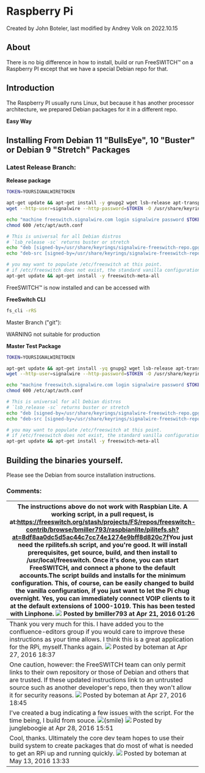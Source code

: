 
# Raspberry Pi 

 Created by  John Boteler, last modified by  Andrey Volk on 2022.10.15

## About

There is no big difference in how to install, build or run FreeSWITCH™ on a Raspberry PI except that we have a special Debian repo for that.

## Introduction 

The Raspberry PI usually runs Linux, but because it has another processor architecture, we prepared Debian packages for it in a different repo.

**Easy Way**

## Installing From Debian 11 "BullsEye", 10 "Buster" or Debian 9 "Stretch" Packages

### Latest Release Branch:

**Release package**

```bash
TOKEN=YOURSIGNALWIRETOKEN

apt-get update && apt-get install -y gnupg2 wget lsb-release apt-transport-https
wget --http-user=signalwire --http-password=$TOKEN -O /usr/share/keyrings/signalwire-freeswitch-repo.gpg https://freeswitch.signalwire.com/repo/deb/rpi/debian-release/signalwire-freeswitch-repo.gpg

echo "machine freeswitch.signalwire.com login signalwire password $TOKEN" > /etc/apt/auth.conf
chmod 600 /etc/apt/auth.conf

# This is universal for all Debian distros
# `lsb_release -sc` returns buster or stretch
echo "deb [signed-by=/usr/share/keyrings/signalwire-freeswitch-repo.gpg] https://freeswitch.signalwire.com/repo/deb/rpi/debian-release/ `lsb_release -sc` main" > /etc/apt/sources.list.d/freeswitch.list
echo "deb-src [signed-by=/usr/share/keyrings/signalwire-freeswitch-repo.gpg] https://freeswitch.signalwire.com/repo/deb/rpi/debian-release/ `lsb_release -sc` main" >> /etc/apt/sources.list.d/freeswitch.list

# you may want to populate /etc/freeswitch at this point.
# if /etc/freeswitch does not exist, the standard vanilla configuration is deployed
apt-get update && apt-get install -y freeswitch-meta-all
```

FreeSWITCH™ is now installed and can be accessed with

**FreeSwitch CLI**

```bash
fs_cli -rRS
```

Master Branch ("git"):

WARNING not suitable for production

**Master Test Package**

```bash
TOKEN=YOURSIGNALWIRETOKEN

apt-get update && apt-get install -yq gnupg2 wget lsb-release apt-transport-https
wget --http-user=signalwire --http-password=$TOKEN -O /usr/share/keyrings/signalwire-freeswitch-repo.gpg https://freeswitch.signalwire.com/repo/deb/rpi/debian-dev/signalwire-freeswitch-repo.gpg

echo "machine freeswitch.signalwire.com login signalwire password $TOKEN" > /etc/apt/auth.conf
chmod 600 /etc/apt/auth.conf

# This is universal for all Debian distros
# `lsb_release -sc` returns buster or stretch
echo "deb [signed-by=/usr/share/keyrings/signalwire-freeswitch-repo.gpg] https://freeswitch.signalwire.com/repo/deb/rpi/debian-dev/ `lsb_release -sc` main" > /etc/apt/sources.list.d/freeswitch.list
echo "deb-src [signed-by=/usr/share/keyrings/signalwire-freeswitch-repo.gpg] https://freeswitch.signalwire.com/repo/deb/rpi/debian-dev/ `lsb_release -sc` main" >> /etc/apt/sources.list.d/freeswitch.list

# you may want to populate /etc/freeswitch at this point.
# if /etc/freeswitch does not exist, the standard vanilla configuration is deployed
apt-get update && apt-get install -y freeswitch-meta-all
```

## Building the binaries yourself.

  
Please see the Debian from source installation instructions.  

  
### Comments:

| The instructions above do not work with Raspbian Lite. A working script, in a pull request, is at:<https://freeswitch.org/stash/projects/FS/repos/freeswitch-contrib/browse/bmiller793/raspbianlite/pilitefs.sh?at=8df8aa0dc5d5ac44c7cc74e1274e9bff8d820c7f>You just need the rpilitefs.sh script, and you're good. It will install prerequisites, get source, build, and then install to /usr/local/freeswitch. Once it's done, you can start FreeSWITCH, and connect a phone to the default accounts.The script builds and installs for the minimum configuration. This, of course, can be easily changed to build the vanilla configuration, if you just want to let the Pi chug overnight. Yes, you can immediately connect VOIP clients to it at the default extensions of 1000-1019\. This has been tested with Linphone. ![](/images/icons/contenttypes/comment_16.png) Posted by bmiller793 at Apr 21, 2016 01:26 |
| ------------------------------------------------------------------------------------------------------------------------------------------------------------------------------------------------------------------------------------------------------------------------------------------------------------------------------------------------------------------------------------------------------------------------------------------------------------------------------------------------------------------------------------------------------------------------------------------------------------------------------------------------------------------------------------------------------------------------------------------------------------------------------------------------------------------------------------------------------------------------------------------------------------------------ |
| Thank you very much for this. I have added you to the confluence-editors group if you would care to improve these instructions as your time allows. I think this is a great application for the RPi, myself.Thanks again. ![](/images/icons/contenttypes/comment_16.png) Posted by boteman at Apr 27, 2016 18:37                                                                                                                                                                                                                                                                                                                                                                                                                                                                                                                                                                                                          |
| One caution, however: the FreeSWITCH team can only permit links to their own repository or those of Debian and others that are trusted. If these updated instructions link to an untrusted source such as another developer's repo, then they won't allow it for security reasons. ![](/images/icons/contenttypes/comment_16.png) Posted by boteman at Apr 27, 2016 18:45                                                                                                                                                                                                                                                                                                                                                                                                                                                                                                                                                 |
| I've created a bug indicating a few issues with the script. For the time being, I build from souce. ![(smile)](/images/icons/emoticons/smile.svg) ![](/images/icons/contenttypes/comment_16.png) Posted by jungleboogie at Apr 28, 2016 15:51                                                                                                                                                                                                                                                                                                                                                                                                                                                                                                                                                                                                                                                                              |
| Cool, thanks. Ultimately the core dev team hopes to use their build system to create packages that do most of what is needed to get an RPi up and running quickly. ![](/images/icons/contenttypes/comment_16.png) Posted by boteman at May 13, 2016 13:33                                                                                                                                                                                                                                                                                                                                                                                                                                                                                                                                                                                                                                                                 |


